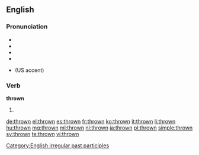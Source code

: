 ==English==

===Pronunciation===
* {{IPA|/θrəʊn/}}
* {{audio|en-us-thrown.ogg|Audio (US)}}
* {{audio|En-uk-thrown.ogg|Audio (UK)}}
* {{rhymes|əʊn}}
* {{homophones|lang=en|throne}} (US accent)

===Verb===
'''thrown'''

# {{past participle of|throw}}

[[Category:English irregular past participles]]

[[de:thrown]]
[[el:thrown]]
[[es:thrown]]
[[fr:thrown]]
[[ko:thrown]]
[[it:thrown]]
[[li:thrown]]
[[hu:thrown]]
[[mg:thrown]]
[[ml:thrown]]
[[nl:thrown]]
[[ja:thrown]]
[[pl:thrown]]
[[simple:thrown]]
[[sv:thrown]]
[[te:thrown]]
[[vi:thrown]]